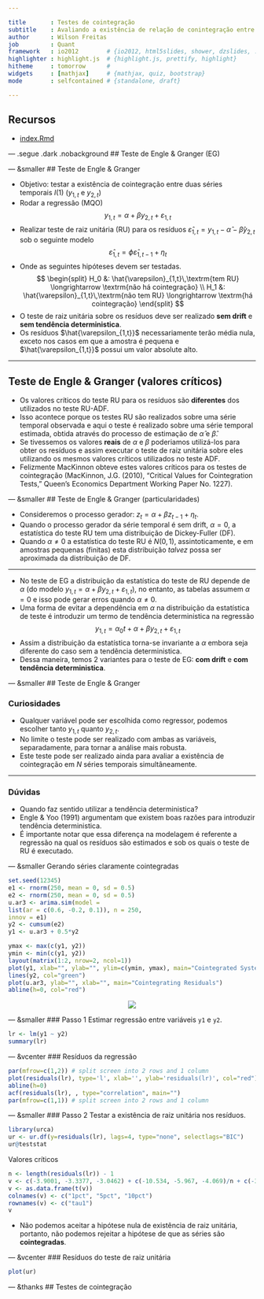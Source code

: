 ```yaml
---

title       : Testes de cointegração  
subtitle    : Avaliando a existência de relação de conintegração entre séries temporais  
author      : Wilson Freitas  
job         : Quant  
framework   : io2012        # {io2012, html5slides, shower, dzslides, ...}  
highlighter : highlight.js  # {highlight.js, prettify, highlight}  
hitheme     : tomorrow      #   
widgets     : [mathjax]     # {mathjax, quiz, bootstrap}  
mode        : selfcontained # {standalone, draft}  

---
```

## Recursos

- [index.Rmd](index.Rmd)

--- .segue .dark .nobackground
## Teste de Engle & Granger (EG)

--- &smaller
## Teste de Engle & Granger

- Objetivo: testar a existência de cointegração entre duas séries temporais $I(1)$ ($y_{1,t}$ e $y_{2,t}$)
- Rodar a regressão (MQO)
$$ y_{1,t} = \alpha + \beta y_{2,t} + \varepsilon_{1,t} $$
- Realizar teste de raiz unitária (RU) para os resíduos $\hat{\varepsilon}_{1,t} = y_{1,t} - \hat{\alpha} - \hat{\beta} y_{2,t}$ sob o seguinte modelo
$$
\hat{\varepsilon}_{1,t} = \phi \hat{\varepsilon}_{1,t-1} + \eta_t
$$
- Onde as seguintes hipóteses devem ser testadas.
$$
\begin{split}
H_0 &: \hat{\varepsilon}_{1,t}\,\textrm{tem RU} \longrightarrow \textrm{não há cointegração} \\
H_1 &: \hat{\varepsilon}_{1,t}\,\textrm{não tem RU} \longrightarrow \textrm{há cointegração}
\end{split}
$$
- O teste de raiz unitária sobre os resíduos deve ser realizado **sem drift** e **sem tendência deterministica**.
- Os resíduos $\hat{\varepsilon_{1,t}}$ necessariamente terão média nula, exceto nos casos em que a amostra é pequena e $\hat{\varepsilon_{1,t}}$ possui um valor absolute alto.

---
## Teste de Engle & Granger (valores críticos)

- Os valores críticos do teste RU para os resíduos são **diferentes** dos utilizados no teste RU-ADF.
- Isso acontece porque os testes RU são realizados sobre uma série temporal observada e aqui o teste é realizado sobre uma série temporal estimada, obtida através do processo de estimação de $\hat{\alpha}$ e $\hat{\beta}$.
- Se tivessemos os valores **reais** de $\alpha$ e $\beta$ poderiamos utilizá-los para obter os resíduos e assim executar o teste de raiz unitária sobre eles utilizando os mesmos valores críticos utilizados no teste ADF.
- Felizmente MacKinnon obteve estes valores críticos para os testes de cointegração (MacKinnon, J.G. (2010), "Critical Values for Cointegration Tests," Queen’s Economics Department Working Paper No. 1227).

--- &smaller
## Teste de Engle & Granger (particularidades)

- Consideremos o processo gerador: $z_{t} = \alpha + \beta z_{t-1} + \eta_{t}$.
- Quando o processo gerador da série temporal é sem drift, $\alpha = 0$, a estatística do teste RU tem uma distribuição de Dickey-Fuller (DF).
- Quando $\alpha \neq 0$ a estatística do teste RU é $N(0,1)$, assintoticamente, e em amostras pequenas (finitas) esta distribuição *talvez* possa ser aproximada da distribuição de DF.

***

- No teste de EG a distribuição da estatística do teste de RU depende de $\alpha$ (do modelo $y_{1,t} = \alpha + \beta y_{2,t} + \varepsilon_{1,t}$), no entanto, as tabelas assumem $\alpha = 0$ e isso pode gerar erros quando $\alpha \neq 0$.
- Uma forma de evitar a dependência em $\alpha$ na distribuição da estatística de teste é introduzir um termo de tendência deterministica na regressão
$$
y_{1,t} = \alpha_0 t + \alpha + \beta y_{2,t} + \varepsilon_{1,t}
$$
- Assim a distribuição da estatística torna-se invariante a $\alpha$ embora seja diferente do caso sem a tendência deterministica.
- Dessa maneira, temos 2 variantes para o teste de EG: **com drift** e **com tendência deterministica**.

--- &smaller
## Teste de Engle & Granger

### Curiosidades
- Qualquer variável pode ser escolhida como regressor, podemos escolher tanto $y_{1,t}$ quanto $y_{2,t}$.
- No limite o teste pode ser realizado com ambas as variáveis, separadamente, para tornar a análise mais robusta.
- Este teste pode ser realizado ainda para avaliar a existência de cointegração em $N$ séries temporais simultâneamente.

***

### Dúvidas
- Quando faz sentido utilizar a tendência deterministica?
- Engle & Yoo (1991) argumentam que existem boas razões para introduzir tendência deterministica.
- É importante notar que essa diferença na modelagem é referente a regressão na qual os resíduos são estimados e sob os quais o teste de RU é executado.


--- &smaller
Gerando séries claramente cointegradas

```r
set.seed(12345)
e1 <- rnorm(250, mean = 0, sd = 0.5)
e2 <- rnorm(250, mean = 0, sd = 0.5)
u.ar3 <- arima.sim(model =
list(ar = c(0.6, -0.2, 0.1)), n = 250,
innov = e1)
y2 <- cumsum(e2)
y1 <- u.ar3 + 0.5*y2
```

```r
ymax <- max(c(y1, y2))
ymin <- min(c(y1, y2))
layout(matrix(1:2, nrow=2, ncol=1))
plot(y1, xlab="", ylab="", ylim=c(ymin, ymax), main="Cointegrated System")
lines(y2, col="green")
plot(u.ar3, ylab="", xlab="", main="Cointegrating Residuals")
abline(h=0, col="red")
```

<p style="text-align:center;">
	<img src="figure/coint.png">
</p>

--- &smaller
### Passo 1
Estimar regressão entre variáveis `y1` e `y2`.

```r
lr <- lm(y1 ~ y2)
summary(lr)
```

--- &vcenter
### Resíduos da regressão

```r
par(mfrow=c(1,2)) # split screen into 2 rows and 1 column
plot(residuals(lr), type='l', xlab='', ylab='residuals(lr)', col="red")
abline(h=0)
acf(residuals(lr), , type="correlation", main="")
par(mfrow=c(1,1)) # split screen into 2 rows and 1 column
```

--- &smaller
### Passo 2
Testar a existência de raiz unitária nos resíduos.

```r
library(urca)
ur <- ur.df(y=residuals(lr), lags=4, type="none", selectlags="BIC")
ur@teststat
```

Valores críticos

```r
n <- length(residuals(lr)) - 1
v <- c(-3.9001, -3.3377, -3.0462) + c(-10.534, -5.967, -4.069)/n + c(-30.03, -8.98, -5.73)/(n*n)
v <- as.data.frame(t(v))
colnames(v) <- c("1pct", "5pct", "10pct")
rownames(v) <- c("tau1")
v
```

<ul class="build">
	<li class="red3">Não podemos aceitar a hipótese nula de existência de raiz unitária, portanto, não podemos rejeitar a hipótese de que as séries são <strong>cointegradas</strong>.</li>
</ul>

--- &vcenter
### Resíduos do teste de raiz unitária

```r
plot(ur)
```

--- &thanks
## Testes de cointegração
